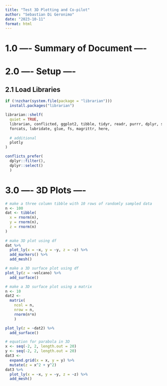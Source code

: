 ```yaml
---
title: "Test 3D Plotting and Co-pilot"
author: "Sebastian Di Geronimo"
date: "2023-10-11"
format: html
---
```


# 1.0 ---- Summary of Document ----


# 2.0 ---- Setup ----

## 2.1 Load Libraries
```r
if (!nzchar(system.file(package = "librarian"))) 
  install.packages("librarian")

librarian::shelf(
  quiet = TRUE,
  librarian, conflicted, ggplot2, tibble, tidyr, readr, purrr, dplyr, stringr,
  forcats, lubridate, glue, fs, magrittr, here,
  
  # additional
  plotly
)

conflicts_prefer(
  dplyr::filter(), 
  dplyr::select()
  )
```

# 3.0 ---- 3D Plots ----

```r
# make a three column tibble with 10 rows of randomly sampled data
n <- 100
dat <- tibble(
  x = rnorm(n),
  y = rnorm(n),
  z = rnorm(n)
)
  
# make 3D plot using df
dat %>% 
  plot_ly(x = ~x, y = ~y, z = ~z) %>% 
  add_markers() %>%
  add_mesh()

# make a 3D surface plot using df
plot_ly(z = ~volcano) %>% 
  add_surface()

# make a 3D surface plot using a matrix
n <- 10
dat2 <- 
  matrix(
    ncol = n,
    nrow = n,
    rnorm(n*n)
    ) 

plot_ly(z = ~dat2) %>% 
  add_surface()

# equation for parabola in 3D
x <- seq(-2, 2, length.out = 20)
y <- seq(-2, 2, length.out = 20)
dat3 <- 
  expand.grid(x = x, y = y) %>% 
  mutate(z = x^2 + y^2)
dat3 %>% 
  plot_ly(x = ~x, y = ~y, z = ~z) %>% 
  add_mesh()

```



